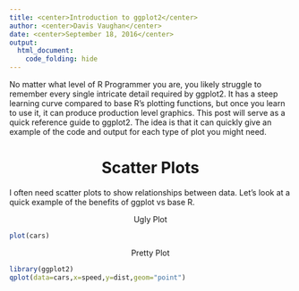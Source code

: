 ```yaml
---
title: <center>Introduction to ggplot2</center>
author: <center>Davis Vaughan</center>
date: <center>September 18, 2016</center>
output: 
  html_document:
    code_folding: hide
---
```


No matter what level of R Programmer you are, you likely struggle to remember every single intricate detail required by ggplot2. It has a steep learning curve compared to base R's plotting functions, but once you learn to use it, it can produce production level graphics. This post will serve as a quick reference guide to ggplot2. The idea is that it can quickly give an example of the code and output for each type of plot you might need.

<center> <h1>Scatter Plots</h1> </center>

I often need scatter plots to show relationships between data. Let's look at a quick example of the benefits of ggplot vs base R.

<center>Ugly Plot</center>
```r
plot(cars)
```

<center>Pretty Plot</center>
```r
library(ggplot2)
qplot(data=cars,x=speed,y=dist,geom="point")
```


